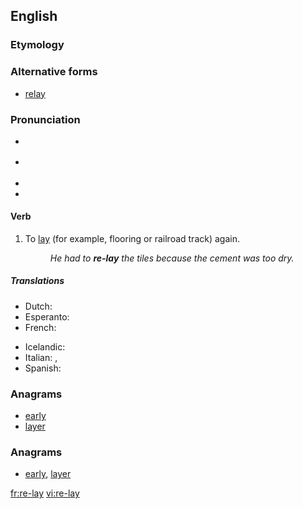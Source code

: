 {{also|relay}}
==English==

===Etymology===
{{prefix|re|lay}}

===Alternative forms===
* [[relay]]

===Pronunciation===
* {{a|UK}} {{IPA|/ˌɹiːˈleɪ/}}
* {{a|US}} {{IPA|/ˌɻiˈleɪ/}}
* {{rhymes|iːleɪ}}
* {{homophones|relay}}

====Verb====
{{rfc-level|Verb at L4+ not in L3 Ety section|lang=en}}
{{en-verb|relays|relaying|relaid}}

# {{transitive}} To [[lay]] (for example, flooring or railroad track) again.
#: ''He had to '''re-lay''' the tiles because the cement was too dry.''

=====Translations=====
{{trans-top|to lay again}}
* Dutch: {{t|nl|herleggen}}
* Esperanto: {{t|eo|remeti|xs=Esperanto}}
* French: {{t+|fr|remettre}}
{{trans-mid}}
* Icelandic: {{t|is|endurleggja}}
* Italian: {{t|it|ricollocare}}, {{t|it|rimettere}}
* Spanish: {{t-|es|reponer}}
{{trans-bottom}}

===Anagrams===
* [[early#English|early]]
* [[layer#English|layer]]

===Anagrams===
* [[early#English|early]], [[layer#English|layer]]

[[fr:re-lay]]
[[vi:re-lay]]
